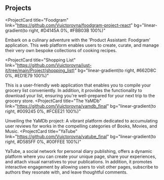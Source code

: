## Projects

<ProjectCard
  title="Foodgram"
  link="https://github.com/Vuictorovna/foodgram-project-react"
  bg="linear-gradient(to right, #D4145A 0%, #FBB03B 100%)"
>
  Embark on a culinary adventure with the 'Product Assistant: Foodgram'
  application. This web platform enables users to create, curate, and manage
  their very own bespoke collections of cooking recipes.
</ProjectCard>

<ProjectCard
  title="Shopping List"
  link="https://github.com/Vuictorovna/just-it/tree/main/Project(shopping_list)"
  bg="linear-gradient(to right, #662D8C 0%, #ED1E79 100%)"
>
  This is a user-friendly web application that enables you to compile your
  grocery list conveniently. In addition, it provides the functionality to
  download your list, ensuring you're well-prepared for your next trip to the
  grocery store.
</ProjectCard>
<ProjectCard
  title="The YaMDb"
  link="https://github.com/Vuictorovna/yamdb_final"
  bg="linear-gradient(to right, #009245 0%, #FCEE21 100%)"
>
  Unveiling the YaMDb project: A vibrant platform dedicated to accumulating user
  reviews for works in the compelling categories of Books, Movies, and Music.
</ProjectCard>
<ProjectCard
  title="YaTube"
  link="https://github.com/Vuictorovna/yatube_final"
  bg="linear-gradient(to right, #D585FF 0%, #00FFEE 100%)"
>
  YaTube, a social network for personal diary publishing, offers a dynamic
  platform where you can create your unique page, share your experiences, and
  attach visual narratives to your publications. In addition, it promotes
  interactive engagement by allowing users to visit other pages, subscribe to
  authors they resonate with, and leave thoughtful comments.
</ProjectCard>
